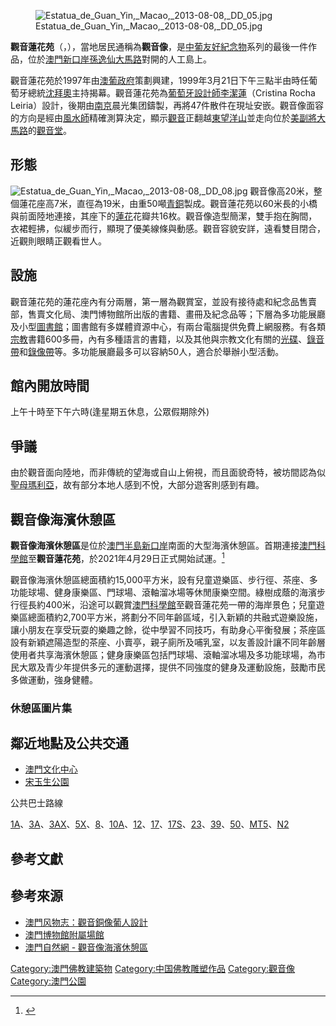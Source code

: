 [[File:Estatua_de_Guan_Yin,_Macao,_2013-08-08,_DD_05.jpg|thumb]]

'''觀音蓮花苑'''（{{lang-pt|'''Centro de Ecuménico Kun Iam'''}}，{{lang-en|'''Kun Iam Ecumenical Centre'''}}），當地居民通稱為'''觀音像'''，是[[中葡友好紀念物|中葡友好紀念物]]系列的最後一件作品，位於[[澳門|澳門]][[新口岸|新口岸]][[孫逸仙大馬路|孫逸仙大馬路]]對開的人工島上。

觀音蓮花苑於1997年由[[澳葡政府|澳葡政府]]策劃興建，1999年3月21日下午三點半由時任葡萄牙總統[[沈拜奧|沈拜奧]]主持揭幕。觀音蓮花苑為[[葡萄牙|葡萄牙]][[設計師|設計師]][[李潔蓮|李潔蓮]]（Cristina Rocha Leiria）設計，後期由[[南京|南京]]晨光集团鑄製，再將47件散件在現址安嵌。觀音像面容的方向是經由[[風水|風水師]]精確測算決定，顯示[[觀音|觀音]]正翻越[[東望洋山|東望洋山]]並走向位於[[美副將大馬路|美副將大馬路]]的[[普濟禪院|觀音堂]]。

==形態==
[[File:Estatua_de_Guan_Yin,_Macao,_2013-08-08,_DD_08.jpg|thumb]]
觀音像高20米，整個蓮花座高7米，直徑為19米，由重50噸[[青銅|青銅]]製成。觀音蓮花苑以60米長的小橋與前面陸地連接，其座下的[[蓮花|蓮花]]花瓣共16枚。觀音像造型簡潔，雙手抱在胸間，衣裙輕拂，似緩步而行，顯現了優美線條與動感。觀音容貌安詳，遠看雙目閉合，近觀則眼睛正觀看世人。

==設施==
觀音蓮花苑的蓮花座內有分兩層，第一層為觀賞室，並設有接待處和紀念品售賣部，售賣文化局、澳門博物館所出版的書籍、畫冊及紀念品等；下層為多功能展廳及小型[[圖書館|圖書館]]；圖書館有多媒體資源中心，有兩台電腦提供免費上網服務。有各類[[宗教|宗教]]書籍600多冊，內有多種語言的書籍，以及其他與宗教文化有關的[[光碟|光碟]]、[[錄音帶|錄音帶]]和[[錄像帶|錄像帶]]等。多功能展廳最多可以容納50人，適合於舉辦小型活動。

==館內開放時間==
上午十時至下午六時(逢星期五休息，公眾假期除外) 

==爭議==
由於觀音面向陸地，而非傳統的望海或自山上俯視，而且面貌奇特，被坊間認為似[[聖母瑪利亞|聖母瑪利亞]]，故有部分本地人感到不悅，大部分遊客則感到有趣。

== 觀音像海濱休憩區 ==
'''觀音像海濱休憩區'''是位於[[澳門半島|澳門半島]][[新口岸|新口岸]]南面的大型海濱休憩區。首期連接[[澳門科學館|澳門科學館]]至'''觀音蓮花苑'''，於2021年4月29日正式開始試運。<ref>{{cite news |title=觀音像海濱休憩區今起試運 兒童遊樂場將實施人流管制 |url=https://www.exmoo.com/article/173689.html |work=[[力報|力報]] |date=2021-04-29}}</ref>

觀音像海濱休憩區總面積約15,000平方米，設有兒童遊樂區、步行徑、茶座、多功能球場、健身康樂區、門球場、滾軸溜冰場等休閒康樂空間。綠樹成蔭的海濱步行徑長約400米，沿途可以觀賞[[澳門科學館|澳門科學館]]至觀音蓮花苑一帶的海岸景色；兒童遊樂區總面積約2,700平方米，將劃分不同年齡區域，引入新穎的共融式遊樂設施，讓小朋友在享受玩耍的樂趣之餘，從中學習不同技巧，有助身心平衡發展；茶座區設有新穎遮陽造型的茶座、小賣亭，親子廁所及哺乳室，以友善設計讓不同年齡層使用者共享海濱休憩區；健身康樂區包括門球場、滾軸溜冰場及多功能球場，為市民大眾及青少年提供多元的運動選擇，提供不同強度的健身及運動設施，鼓勵市民多做運動，強身健體。

=== 休憩區圖片集 ===

== 鄰近地點及公共交通 ==
* [[澳門文化中心|澳門文化中心]]
* [[宋玉生公園|宋玉生公園]]

;公共巴士路線
[[澳門巴士1A路線|1A]]、[[澳門巴士3A路線|3A]]、[[澳門巴士3AX路線|3AX]]、[[澳門巴士5X路線|5X]]、[[澳門巴士8路線|8]]、[[澳門巴士10A路線|10A]]、[[澳門巴士12路線|12]]、[[澳門巴士17路線|17]]、[[澳門巴士17S路線|17S]]、[[澳門巴士23路線|23]]、[[澳門巴士39路線|39]]、[[澳門巴士50路線|50]]、[[澳門巴士MT5路線|MT5]]、[[澳門巴士N2路線|N2]]

== 參考文獻 ==
{{reflist}}

==參考來源==
{{Commonscat|Statues of Guanyin in Macau}}

* [https://web.archive.org/web/20070927001628/http://www.macaudata.com/Macauweb/macauserial/amfwz/html/177.htm 澳門风物志：觀音銅像葡人設計]
* [http://www.macaumuseum.gov.mo/w3MMabout/KuniamC.aspx 澳門博物館附屬場館] {{Wayback|url=http://www.macaumuseum.gov.mo/w3MMabout/KuniamC.aspx |date=20200212023348 }}
* [https://nature.iam.gov.mo/c/rest/detail/f042a711-f39e-4e89-ab30-cc89989657e6 澳門自然網 - 觀音像海濱休憩區] 

[[Category:澳門佛教建築物|Category:澳門佛教建築物]]
[[Category:中国佛教雕塑作品|Category:中国佛教雕塑作品]]
[[Category:觀音像|Category:觀音像]]
[[Category:澳門公園|Category:澳門公園]]